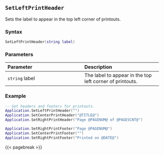 ## `SetLeftPrintHeader`

Sets the label to appear in the top left corner of printouts\index{printing!headers \& footers}.

### Syntax {-}

``` .lua
SetLeftPrintHeader(string label)
```

### Parameters {-}

**Parameter** | **Description**
| :-- | :-- |
`string` label | The label to appear in the top left corner of printouts.

### Example {-}

``` .lua
-- Set headers and footers for printouts.
Application.SetLeftPrintHeader("")
Application.SetCenterPrintHeader("@TITLE@")
Application.SetRightPrintHeader("Page @PAGENUM@ of @PAGESCNT@")

Application.SetRightPrintFooter("Page @PAGENUM@")
Application.SetCenterPrintFooter("")
Application.SetRightPrintFooter("Printed on @DATE@")
```

{{< pagebreak >}}
